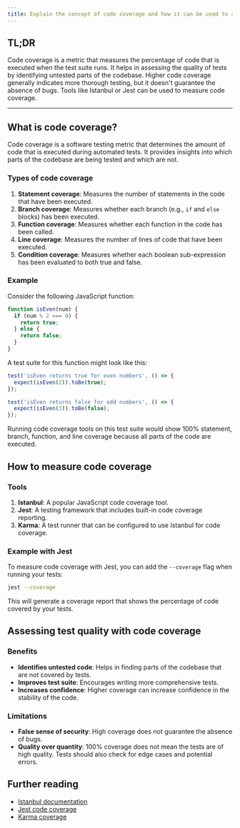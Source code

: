 ```yaml
---
title: Explain the concept of code coverage and how it can be used to assess test quality.
---
```


## TL;DR

Code coverage is a metric that measures the percentage of code that is executed when the test suite runs. It helps in assessing the quality of tests by identifying untested parts of the codebase. Higher code coverage generally indicates more thorough testing, but it doesn't guarantee the absence of bugs. Tools like Istanbul or Jest can be used to measure code coverage.

---

## What is code coverage?

Code coverage is a software testing metric that determines the amount of code that is executed during automated tests. It provides insights into which parts of the codebase are being tested and which are not.

### Types of code coverage

1. **Statement coverage**: Measures the number of statements in the code that have been executed.
2. **Branch coverage**: Measures whether each branch (e.g., `if` and `else` blocks) has been executed.
3. **Function coverage**: Measures whether each function in the code has been called.
4. **Line coverage**: Measures the number of lines of code that have been executed.
5. **Condition coverage**: Measures whether each boolean sub-expression has been evaluated to both true and false.

### Example

Consider the following JavaScript function:

```javascript
function isEven(num) {
  if (num % 2 === 0) {
    return true;
  } else {
    return false;
  }
}
```

A test suite for this function might look like this:

```javascript
test('isEven returns true for even numbers', () => {
  expect(isEven(2)).toBe(true);
});

test('isEven returns false for odd numbers', () => {
  expect(isEven(3)).toBe(false);
});
```

Running code coverage tools on this test suite would show 100% statement, branch, function, and line coverage because all parts of the code are executed.

## How to measure code coverage

### Tools

1. **Istanbul**: A popular JavaScript code coverage tool.
2. **Jest**: A testing framework that includes built-in code coverage reporting.
3. **Karma**: A test runner that can be configured to use Istanbul for code coverage.

### Example with Jest

To measure code coverage with Jest, you can add the `--coverage` flag when running your tests:

```bash
jest --coverage
```

This will generate a coverage report that shows the percentage of code covered by your tests.

## Assessing test quality with code coverage

### Benefits

- **Identifies untested code**: Helps in finding parts of the codebase that are not covered by tests.
- **Improves test suite**: Encourages writing more comprehensive tests.
- **Increases confidence**: Higher coverage can increase confidence in the stability of the code.

### Limitations

- **False sense of security**: High coverage does not guarantee the absence of bugs.
- **Quality over quantity**: 100% coverage does not mean the tests are of high quality. Tests should also check for edge cases and potential errors.

## Further reading

- [Istanbul documentation](https://istanbul.js.org/)
- [Jest code coverage](https://jestjs.io/docs/en/coverage)
- [Karma coverage](https://karma-runner.github.io/6.3/intro/installation.html)

